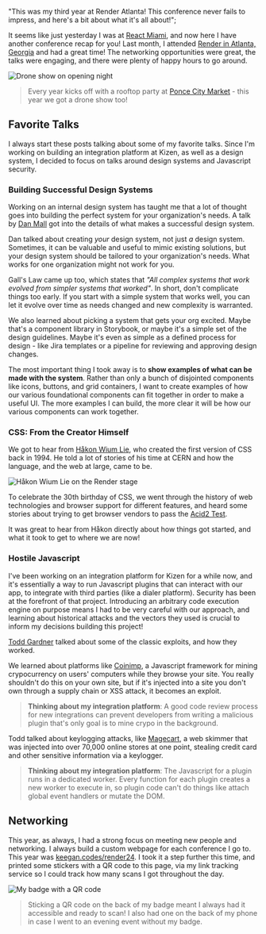   "This was my third year at Render Atlanta! This conference never fails to impress, and here's a bit about what it's all about!";

It seems like just yesterday I was at [React Miami](/blog/react-miami-2024-recap), and now here I
have another conference recap for you! Last month, I attended [Render in Atlanta, Georgia](https://www.renderatl.com/) and had
a great time! The networking opportunities were great, the talks were engaging, and there
were plenty of happy hours to go around. 

![Drone show on opening night](drone-show.png)

> Every year kicks off with a rooftop party at [Ponce City Market](https://poncecityroof.com/) - this year we got a drone
> show too!

## Favorite Talks

I always start these posts talking about some of my favorite talks. Since I'm working on building
an integration platform at Kizen, as well as a design system, I decided to focus on talks around
design systems and Javascript security.

### Building Successful Design Systems

Working on an internal design system has taught me that a lot of thought goes into building the perfect system
for your organization's needs. A talk by [Dan Mall](https://danmall.com/) got into the details of what makes a successful
design system.

Dan talked about creating *your* design system, not just *a* design system. Sometimes, it can be valuable
and useful to mimic existing solutions, but your design system should be tailored to your organization's needs.
What works for one organization might not work for you.

Gall's Law came up too, which states that *"All complex systems that work evolved from simpler systems that worked"*. In short,
don't complicate things too early. If you start with a simple system that works well, you can let it evolve over
time as needs changed and new complexity is warranted. 

We also learned about picking a system that gets your org excited. Maybe that's a component library in Storybook,
or maybe it's a simple set of the design guidelines. Maybe it's even as simple as a defined process for design - 
like Jira templates or a pipeline for reviewing and approving design changes.

The most important thing I took away is to **show examples of what can be made with the system**. Rather than only a bunch
of disjointed components like icons, buttons, and grid containers, I want to create examples of how our various foundational components
can fit together in order to make a useful UI. The more examples I can build, the more clear it will be how our
various components can work together. 

### CSS: From the Creator Himself

We got to hear from [Håkon Wium Lie](https://www.wiumlie.no/en), who created the first version of CSS back in 1994.
He told a lot of stories of his time at CERN and how the language, and the web at large, came to be.

![Håkon Wium Lie on the Render stage](hakon-render.png)

To celebrate the 30th birthday of CSS, we went through the history of web technologies and browser
support for different features, and heard some stories about trying to get browser vendors to pass
the [Acid2 Test](https://www.webstandards.org/files/acid2/test.html#top).

It was great to hear from Håkon directly about how things got started, and what it took to get to
where we are now!

### Hostile Javascript

I've been working on an integration platform for Kizen for a while now, and it's essentially a way
to run Javascript plugins that can interact with our app, to integrate with third parties (like a dialer platform).
Security has been at the forefront of that project. Introducing an arbitrary code execution engine on purpose
means I had to be very careful with our approach, and learning about historical attacks and the vectors they used
is crucial to inform my decisions building this project!

[Todd Gardner](https://www.linkedin.com/in/toddhgardner/) talked about some of the classic exploits, and how they worked.

We learned about platforms like [Coinimp](https://www.coinimp.com/), a Javascript framework for mining crypocurrency
on users' computers while they browse your site. You really shouldn't do this on your own site, but if it's injected into
a site you don't own through a supply chain or XSS attack, it becomes an exploit. 

> __Thinking about my integration platform__: A good code review process for new integrations can prevent developers from writing a malicious
> plugin that's only goal is to mine crypo in the background.

Todd talked about keylogging attacks, like [Magecart](https://www.akamai.com/glossary/what-is-magecart), a web skimmer
that was injected into over 70,000 online stores at one point, stealing credit card and other sensitive information via a
keylogger.

> __Thinking about my integration platform__: The Javascript for a plugin runs in a dedicated worker. Every function for each plugin
> creates a new worker to execute in, so plugin code can't do things like attach global event handlers or mutate the DOM.

## Networking

This year, as always, I had a strong focus on meeting new people and networking. I always build
a custom webpage for each conference I go to. This year was [keegan.codes/render24](https://keegan.codes/render24).
I took it a step further this time, and printed some stickers with a QR code to this page, via
my link tracking service so I could track how many scans I got throughout the day.

![My badge with a QR code](badge.png)

> Sticking a QR code on the back of my badge meant I always had it accessible and ready to scan! I also
> had one on the back of my phone in case I went to an evening event without my badge.
